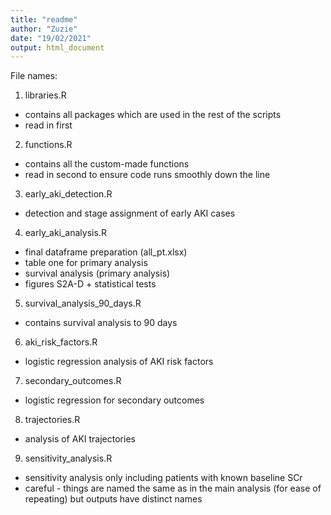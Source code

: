 ```yaml
---
title: "readme"
author: "Zuzie"
date: "19/02/2021"
output: html_document
---
```

File names:

1. libraries.R
- contains all packages which are used in the rest of the scripts 
- read in first 

2. functions.R
- contains all the custom-made functions
- read in second to ensure code runs smoothly down the line 

3. early_aki_detection.R 
- detection and stage assignment of early AKI cases

4. early_aki_analysis.R
- final dataframe preparation (all_pt.xlsx)
- table one for primary analysis 
- survival analysis (primary analysis)
- figures S2A-D + statistical tests 

5. survival_analysis_90_days.R
- contains survival analysis to 90 days 

6. aki_risk_factors.R
- logistic regression analysis of AKI risk factors 

7. secondary_outcomes.R
- logistic regression for secondary outcomes 

8. trajectories.R 
- analysis of AKI trajectories 

9. sensitivity_analysis.R
- sensitivity analysis only including patients with known baseline SCr 
- careful - things are named the same as in the main analysis (for ease of repeating) but outputs have distinct names 





